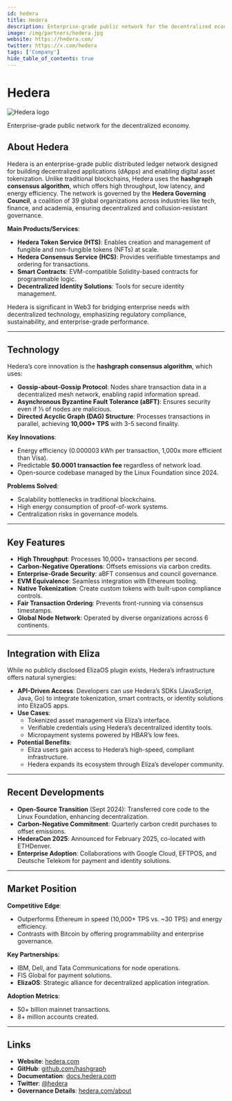 ```yaml
---
id: hedera
title: Hedera
description: Enterprise-grade public network for the decentralized economy.
image: /img/partners/hedera.jpg
website: https://hedera.com/
twitter: https://x.com/hedera
tags: ['Company']
hide_table_of_contents: true
---
```


# Hedera

<div className="partner-logo">
  <img src="/img/partners/hedera.jpg" alt="Hedera logo" />
</div>

Enterprise-grade public network for the decentralized economy.

## About Hedera

Hedera is an enterprise-grade public distributed ledger network designed for building decentralized applications (dApps) and enabling digital asset tokenization. Unlike traditional blockchains, Hedera uses the **hashgraph consensus algorithm**, which offers high throughput, low latency, and energy efficiency. The network is governed by the **Hedera Governing Council**, a coalition of 39 global organizations across industries like tech, finance, and academia, ensuring decentralized and collusion-resistant governance.

**Main Products/Services**:

- **Hedera Token Service (HTS)**: Enables creation and management of fungible and non-fungible tokens (NFTs) at scale.
- **Hedera Consensus Service (HCS)**: Provides verifiable timestamps and ordering for transactions.
- **Smart Contracts**: EVM-compatible Solidity-based contracts for programmable logic.
- **Decentralized Identity Solutions**: Tools for secure identity management.

Hedera is significant in Web3 for bridging enterprise needs with decentralized technology, emphasizing regulatory compliance, sustainability, and enterprise-grade performance.

---

## Technology

Hedera’s core innovation is the **hashgraph consensus algorithm**, which uses:

- **Gossip-about-Gossip Protocol**: Nodes share transaction data in a decentralized mesh network, enabling rapid information spread.
- **Asynchronous Byzantine Fault Tolerance (aBFT)**: Ensures security even if ⅓ of nodes are malicious.
- **Directed Acyclic Graph (DAG) Structure**: Processes transactions in parallel, achieving **10,000+ TPS** with 3-5 second finality.

**Key Innovations**:

- Energy efficiency (0.000003 kWh per transaction, 1,000x more efficient than Visa).
- Predictable **$0.0001 transaction fee** regardless of network load.
- Open-source codebase managed by the Linux Foundation since 2024.

**Problems Solved**:

- Scalability bottlenecks in traditional blockchains.
- High energy consumption of proof-of-work systems.
- Centralization risks in governance models.

---

## Key Features

- **High Throughput**: Processes 10,000+ transactions per second.
- **Carbon-Negative Operations**: Offsets emissions via carbon credits.
- **Enterprise-Grade Security**: aBFT consensus and council governance.
- **EVM Equivalence**: Seamless integration with Ethereum tooling.
- **Native Tokenization**: Create custom tokens with built-upon compliance controls.
- **Fair Transaction Ordering**: Prevents front-running via consensus timestamps.
- **Global Node Network**: Operated by diverse organizations across 6 continents.

---

## Integration with Eliza

While no publicly disclosed ElizaOS plugin exists, Hedera’s infrastructure offers natural synergies:

- **API-Driven Access**: Developers can use Hedera’s SDKs (JavaScript, Java, Go) to integrate tokenization, smart contracts, or identity solutions into ElizaOS apps.
- **Use Cases**:
  - Tokenized asset management via Eliza’s interface.
  - Verifiable credentials using Hedera’s decentralized identity tools.
  - Micropayment systems powered by HBAR’s low fees.
- **Potential Benefits**:
  - Eliza users gain access to Hedera’s high-speed, compliant infrastructure.
  - Hedera expands its ecosystem through Eliza’s developer community.

---

## Recent Developments

- **Open-Source Transition** (Sept 2024): Transferred core code to the Linux Foundation, enhancing decentralization.
- **Carbon-Negative Commitment**: Quarterly carbon credit purchases to offset emissions.
- **HederaCon 2025**: Announced for February 2025, co-located with ETHDenver.
- **Enterprise Adoption**: Collaborations with Google Cloud, EFTPOS, and Deutsche Telekom for payment and identity solutions.

---

## Market Position

**Competitive Edge**:

- Outperforms Ethereum in speed (10,000+ TPS vs. ~30 TPS) and energy efficiency.
- Contrasts with Bitcoin by offering programmability and enterprise governance.

**Key Partnerships**:

- IBM, Dell, and Tata Communications for node operations.
- FIS Global for payment solutions.
- **ElizaOS**: Strategic alliance for decentralized application integration.

**Adoption Metrics**:

- 50+ billion mainnet transactions.
- 8+ million accounts created.

---

## Links

- **Website**: [hedera.com](https://hedera.com)
- **GitHub**: [github.com/hashgraph](https://github.com/hashgraph)
- **Documentation**: [docs.hedera.com](https://docs.hedera.com)
- **Twitter**: [@hedera](https://x.com/hedera)
- **Governance Details**: [hedera.com/about](https://hedera.com/about)

